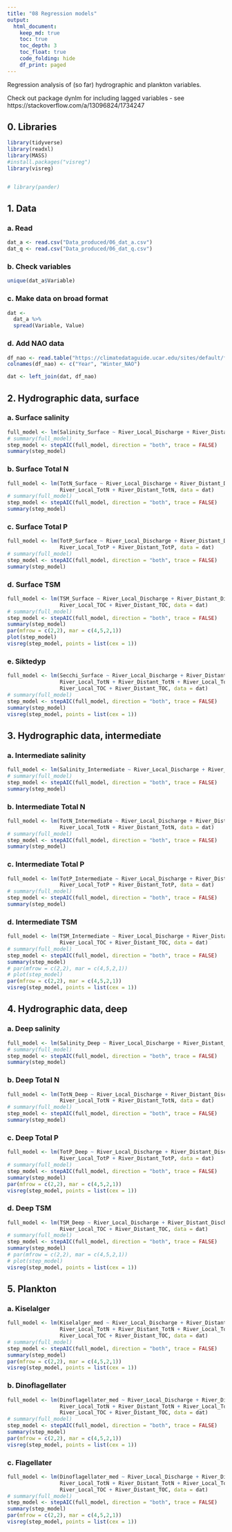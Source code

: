 ```yaml
---
title: "08 Regression models"
output: 
  html_document:
    keep_md: true
    toc: true
    toc_depth: 3
    toc_float: true
    code_folding: hide
    df_print: paged   
---
```



Regression analysis of (so far) hydrographic and plankton variables.
  
Check out package dynlm for including lagged variables - see https://stackoverflow.com/a/13096824/1734247 

## 0. Libraries
```r
library(tidyverse)
library(readxl)
library(MASS)
#install.packages("visreg")
library(visreg)


# library(pander)
```

## 1. Data  
### a. Read
```r
dat_a <- read.csv("Data_produced/06_dat_a.csv")
dat_q <- read.csv("Data_produced/06_dat_q.csv")
```

### b. Check variables
```r
unique(dat_a$Variable)
```

### c. Make data on broad format
```r
dat <- 
  dat_a %>% 
  spread(Variable, Value)
```

### d. Add NAO data
```r
df_nao <- read.table("https://climatedataguide.ucar.edu/sites/default/files/nao_station_djfm.txt", skip = 1, header = FALSE)
colnames(df_nao) <- c("Year", "Winter_NAO")

dat <- left_join(dat, df_nao)
```


## 2. Hydrographic data, surface

### a. Surface salinity
```r
full_model <- lm(Salinity_Surface ~ River_Local_Discharge + River_Distant_Discharge + Winter_NAO, data = dat)
# summary(full_model)
step_model <- stepAIC(full_model, direction = "both", trace = FALSE)
summary(step_model)
```

### b. Surface Total N
```r
full_model <- lm(TotN_Surface ~ River_Local_Discharge + River_Distant_Discharge + Winter_NAO +
                 River_Local_TotN + River_Distant_TotN, data = dat)
# summary(full_model)
step_model <- stepAIC(full_model, direction = "both", trace = FALSE)
summary(step_model)
```


### c. Surface Total P
```r
full_model <- lm(TotP_Surface ~ River_Local_Discharge + River_Distant_Discharge + Winter_NAO +
                 River_Local_TotP + River_Distant_TotP, data = dat)
# summary(full_model)
step_model <- stepAIC(full_model, direction = "both", trace = FALSE)
summary(step_model)
```

### d. Surface TSM
```r
full_model <- lm(TSM_Surface ~ River_Local_Discharge + River_Distant_Discharge + Winter_NAO +
                 River_Local_TOC + River_Distant_TOC, data = dat)
# summary(full_model)
step_model <- stepAIC(full_model, direction = "both", trace = FALSE)
summary(step_model)
par(mfrow = c(2,2), mar = c(4,5,2,1))
plot(step_model)
visreg(step_model, points = list(cex = 1))
```

### e. Siktedyp
```r
full_model <- lm(Secchi_Surface ~ River_Local_Discharge + River_Distant_Discharge + Winter_NAO +
                 River_Local_TotN + River_Distant_TotN + River_Local_TotP + River_Distant_TotP + 
                 River_Local_TOC + River_Distant_TOC, data = dat)
# summary(full_model)
step_model <- stepAIC(full_model, direction = "both", trace = FALSE)
summary(step_model)
visreg(step_model, points = list(cex = 1))

```

## 3. Hydrographic data, intermediate

### a. Intermediate salinity
```r
full_model <- lm(Salinity_Intermediate ~ River_Local_Discharge + River_Distant_Discharge + Winter_NAO, data = dat)
# summary(full_model)
step_model <- stepAIC(full_model, direction = "both", trace = FALSE)
summary(step_model)
```

### b. Intermediate Total N
```r
full_model <- lm(TotN_Intermediate ~ River_Local_Discharge + River_Distant_Discharge + Winter_NAO +
                 River_Local_TotN + River_Distant_TotN, data = dat)
# summary(full_model)
step_model <- stepAIC(full_model, direction = "both", trace = FALSE)
summary(step_model)
```


### c. Intermediate Total P
```r
full_model <- lm(TotP_Intermediate ~ River_Local_Discharge + River_Distant_Discharge + Winter_NAO +
                 River_Local_TotP + River_Distant_TotP, data = dat)
# summary(full_model)
step_model <- stepAIC(full_model, direction = "both", trace = FALSE)
summary(step_model)
```

### d. Intermediate TSM
```r
full_model <- lm(TSM_Intermediate ~ River_Local_Discharge + River_Distant_Discharge + Winter_NAO +
                 River_Local_TOC + River_Distant_TOC, data = dat)
# summary(full_model)
step_model <- stepAIC(full_model, direction = "both", trace = FALSE)
summary(step_model)
# par(mfrow = c(2,2), mar = c(4,5,2,1))
# plot(step_model)
par(mfrow = c(2,2), mar = c(4,5,2,1))
visreg(step_model, points = list(cex = 1))
```


## 4. Hydrographic data, deep

### a. Deep salinity
```r
full_model <- lm(Salinity_Deep ~ River_Local_Discharge + River_Distant_Discharge + Winter_NAO, data = dat)
# summary(full_model)
step_model <- stepAIC(full_model, direction = "both", trace = FALSE)
summary(step_model)
```

### b. Deep Total N
```r
full_model <- lm(TotN_Deep ~ River_Local_Discharge + River_Distant_Discharge + Winter_NAO +
                 River_Local_TotN + River_Distant_TotN, data = dat)
# summary(full_model)
step_model <- stepAIC(full_model, direction = "both", trace = FALSE)
summary(step_model)
```


### c. Deep Total P
```r
full_model <- lm(TotP_Deep ~ River_Local_Discharge + River_Distant_Discharge + Winter_NAO +
                 River_Local_TotP + River_Distant_TotP, data = dat)
# summary(full_model)
step_model <- stepAIC(full_model, direction = "both", trace = FALSE)
summary(step_model)
par(mfrow = c(2,2), mar = c(4,5,2,1))
visreg(step_model, points = list(cex = 1))

```

### d. Deep TSM
```r
full_model <- lm(TSM_Deep ~ River_Local_Discharge + River_Distant_Discharge + Winter_NAO +
                 River_Local_TOC + River_Distant_TOC, data = dat)
# summary(full_model)
step_model <- stepAIC(full_model, direction = "both", trace = FALSE)
summary(step_model)
# par(mfrow = c(2,2), mar = c(4,5,2,1))
# plot(step_model)
visreg(step_model, points = list(cex = 1))
```

## 5. Plankton
### a. Kiselalger
```r
full_model <- lm(Kiselalger_med ~ River_Local_Discharge + River_Distant_Discharge + Winter_NAO +
                 River_Local_TotN + River_Distant_TotN + River_Local_TotP + River_Distant_TotP + 
                 River_Local_TOC + River_Distant_TOC, data = dat)
# summary(full_model)
step_model <- stepAIC(full_model, direction = "both", trace = FALSE)
summary(step_model)
par(mfrow = c(2,2), mar = c(4,5,2,1))
visreg(step_model, points = list(cex = 1))

```

### b. Dinoflagellater
```r
full_model <- lm(Dinoflagellater_med ~ River_Local_Discharge + River_Distant_Discharge + Winter_NAO +
                 River_Local_TotN + River_Distant_TotN + River_Local_TotP + River_Distant_TotP + 
                 River_Local_TOC + River_Distant_TOC, data = dat)
# summary(full_model)
step_model <- stepAIC(full_model, direction = "both", trace = FALSE)
summary(step_model)
par(mfrow = c(2,2), mar = c(4,5,2,1))
visreg(step_model, points = list(cex = 1))

```

### c. Flagellater
```r
full_model <- lm(Dinoflagellater_med ~ River_Local_Discharge + River_Distant_Discharge + Winter_NAO +
                 River_Local_TotN + River_Distant_TotN + River_Local_TotP + River_Distant_TotP + 
                 River_Local_TOC + River_Distant_TOC, data = dat)
# summary(full_model)
step_model <- stepAIC(full_model, direction = "both", trace = FALSE)
summary(step_model)
par(mfrow = c(2,2), mar = c(4,5,2,1))
visreg(step_model, points = list(cex = 1))

```
